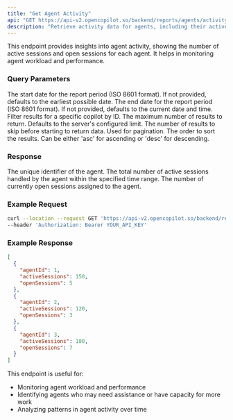 ```yaml
---
title: "Get Agent Activity"
api: "GET https://api-v2.opencopilot.so/backend/reports/agents/activity"
description: "Retrieve activity data for agents, including their active and open sessions within a specified time range."
---
```


This endpoint provides insights into agent activity, showing the number of active sessions and open sessions for each agent. It helps in monitoring agent workload and performance.

### Query Parameters

<ParamField query="startDate" type="string" format="date-time" optional>
  The start date for the report period (ISO 8601 format). If not provided, defaults to the earliest possible date.
</ParamField>

<ParamField query="endDate" type="string" format="date-time" optional>
  The end date for the report period (ISO 8601 format). If not provided, defaults to the current date and time.
</ParamField>

<ParamField query="copilot_id" type="string" optional>
  Filter results for a specific copilot by ID.
</ParamField>

<ParamField query="limit" type="number" optional>
  The maximum number of results to return. Defaults to the server's configured limit.
</ParamField>

<ParamField query="offset" type="number" optional>
  The number of results to skip before starting to return data. Used for pagination.
</ParamField>

<ParamField query="sortOrder" type="string" optional>
  The order to sort the results. Can be either 'asc' for ascending or 'desc' for descending.
</ParamField>

### Response

<ResponseField name="agentId" type="number">
  The unique identifier of the agent.
</ResponseField>

<ResponseField name="activeSessions" type="number">
  The total number of active sessions handled by the agent within the specified time range.
</ResponseField>

<ResponseField name="openSessions" type="number">
  The number of currently open sessions assigned to the agent.
</ResponseField>

### Example Request

```bash
curl --location --request GET 'https://api-v2.opencopilot.so/backend/reports/agents/activity?startDate=2023-01-01T00:00:00Z&endDate=2023-12-31T23:59:59Z&copilot_id=abc123' \
--header 'Authorization: Bearer YOUR_API_KEY'
```

### Example Response

```json
[
  {
    "agentId": 1,
    "activeSessions": 150,
    "openSessions": 5
  },
  {
    "agentId": 2,
    "activeSessions": 120,
    "openSessions": 3
  },
  {
    "agentId": 3,
    "activeSessions": 180,
    "openSessions": 7
  }
]
```

This endpoint is useful for:
- Monitoring agent workload and performance
- Identifying agents who may need assistance or have capacity for more work
- Analyzing patterns in agent activity over time
```